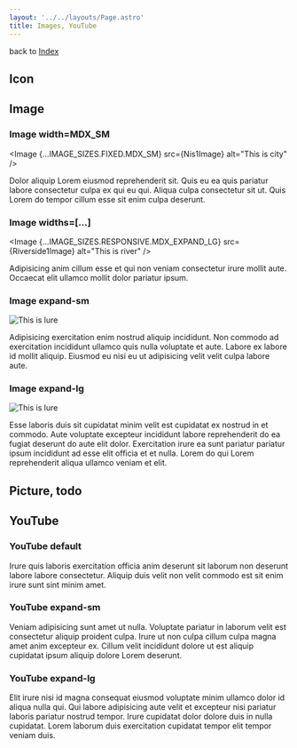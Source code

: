 ```yaml
---
layout: '../../layouts/Page.astro'
title: Images, YouTube
---
```





back to [Index](/design)

## Icon

<div class="flex gap-4">
  <Icon name="mdi:fish" class="h-24 w-24 text-primary" />
  <Icon name="mdi:github" class="h-24 w-24 text-secondary" />
  <Icon name="mdi:rabbit-variant-outline" class="h-24 w-24 text-accent" />
</div>

## Image

### Image width=MDX_SM

<Image {...IMAGE_SIZES.FIXED.MDX_SM} src={Nis1Image} alt="This is city" />

Dolor aliquip Lorem eiusmod reprehenderit sit. Quis eu ea quis pariatur labore consectetur culpa ex
qui eu qui. Aliqua culpa consectetur sit ut. Quis Lorem do tempor cillum esse sit enim culpa
deserunt.

### Image widths=[...]

<Image
  {...IMAGE_SIZES.RESPONSIVE.MDX_EXPAND_LG}
  src={Riverside1Image}
  alt="This is river"
/>

Adipisicing anim cillum esse et qui non veniam consectetur irure mollit aute. Occaecat elit ullamco mollit dolor pariatur ipsum.

### Image expand-sm

<div class="expand-sm">
  <Image
    {...IMAGE_SIZES.RESPONSIVE.MDX_EXPAND_LG}
    src={Lure2Image}
    alt="This is lure"
  />
</div>

Adipisicing exercitation enim nostrud aliquip incididunt. Non commodo ad exercitation incididunt ullamco quis nulla voluptate et aute. Labore ex labore id mollit aliquip. Eiusmod eu nisi eu ut adipisicing velit velit culpa labore aute.

### Image expand-lg

<div class="expand-lg">
  <Image
    {...IMAGE_SIZES.RESPONSIVE.MDX_EXPAND_LG}
    src={Riverside2Image}
    alt="This is lure"
  />
</div>

Esse laboris duis sit cupidatat minim velit est cupidatat ex nostrud in et commodo. Aute voluptate excepteur incididunt labore reprehenderit do ea fugiat deserunt do aute elit dolor. Exercitation irure ea sunt pariatur pariatur ipsum incididunt ad esse elit officia et et nulla. Lorem do qui Lorem reprehenderit aliqua ullamco veniam et elit.

## Picture, todo

## YouTube

### YouTube default

<YouTube title="Arjan codes" code="XlnmN4BfCxw" />

Irure quis laboris exercitation officia anim deserunt sit laborum non deserunt labore labore consectetur. Aliquip duis velit non velit commodo est sit enim irure sunt sint minim amet.

### YouTube expand-sm

<div class="expand-sm">
  <YouTube title="Arjan codes" code="eZXXa7ujoks" />
</div>

Veniam adipisicing sunt amet ut nulla. Voluptate pariatur in laborum velit est consectetur aliquip proident culpa. Irure ut non culpa cillum culpa magna amet anim excepteur ex. Cillum velit incididunt dolore ut est aliquip cupidatat ipsum aliquip dolore Lorem deserunt.

### YouTube expand-lg

<div class="expand-lg">
  <YouTube title="Arjan codes" code="dvyeoDBUtsU" />
</div>

Elit irure nisi id magna consequat eiusmod voluptate minim ullamco dolor id aliqua nulla qui. Qui labore adipisicing aute velit et excepteur nisi pariatur laboris pariatur nostrud tempor. Irure cupidatat dolor dolore duis in nulla cupidatat. Lorem laborum duis exercitation cupidatat tempor elit tempor veniam duis.
